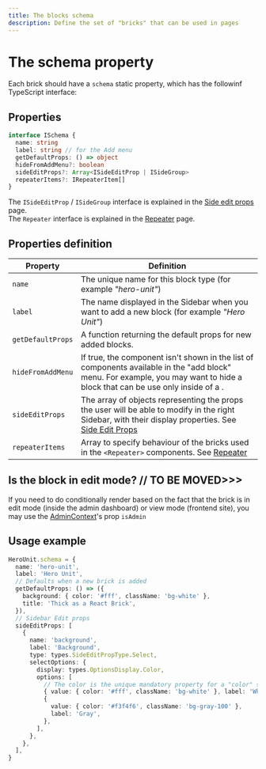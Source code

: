 ```yaml
---
title: The blocks schema
description: Define the set of "bricks" that can be used in pages
---
```


# The schema property
Each brick should have a `schema` static property, which has the followinf TypeScript interface:

## Properties

```ts
interface ISchema {
  name: string
  label: string // for the Add menu
  getDefaultProps: () => object
  hideFromAddMenu?: boolean
  sideEditProps?: Array<ISideEditProp | ISideGroup>
  repeaterItems?: IRepeaterItem[]
}
```

The `ISideEditProp` / `ISideGroup` interface is explained in the [Side edit props](side-edit-props) page.  
The `Repeater` interface is explained in the [Repeater](repeater) page.

## Properties definition

| Property | Definition |
| --- | --- |
| `name` | The unique name for this block type (for example _"hero-unit"_) |
| `label` | The name displayed in the Sidebar when you want to add a new block (for example _"Hero Unit"_) |
| `getDefaultProps` | A function returning the default props for new added blocks. |
| `hideFromAddMenu` | If true, the component isn't shown in the list of components available in the "add block" menu. For example, you may want to hide a block that can be use only inside of a [<Repeater />](repeater). |
| `sideEditProps` | The array of objects representing the props the user will be able to modify in the right Sidebar, with their display properties. See [Side Edit Props](side-edit-props) |
| `repeaterItems` | Array to specify behaviour of the bricks used in the `<Repeater>` components. See [Repeater](repeater)  |

## Is the block in edit mode? // TO BE MOVED>>>

If you need to do conditionally render based on the fact that the brick is in edit mode (inside the admin dashboard) or view mode (frontend site), you may use the [AdminContext](/docs-api/admin-context)'s prop `isAdmin`

## Usage example

```ts
HeroUnit.schema = {
  name: 'hero-unit',
  label: 'Hero Unit',
  // Defaults when a new brick is added
  getDefaultProps: () => ({
    background: { color: '#fff', className: 'bg-white' },
    title: 'Thick as a React Brick',
  }),
  // Sidebar Edit props
  sideEditProps: [
    {
      name: 'background',
      label: 'Background',
      type: types.SideEditPropType.Select,
      selectOptions: {
        display: types.OptionsDisplay.Color,
        options: [
          // The color is the unique mandatory property for a "color" select
          { value: { color: '#fff', className: 'bg-white' }, label: 'White' },
          {
            value: { color: '#f3f4f6', className: 'bg-gray-100' },
            label: 'Gray',
          },
        ],
      },
    },
  ],
}
```
